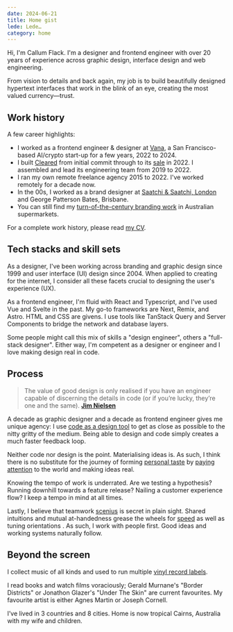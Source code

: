 ```yaml
---
date: 2024-06-21
title: Home gist
lede: Lede…
category: home
---
```


Hi, I'm Callum Flack. I'm a designer and frontend engineer with over 20 years of experience across graphic design, interface design and web engineering.

From vision to details and back again, my job is to build beautifully designed hypertext interfaces that work in the blink of an eye, creating the most valued currency—trust.

<Available />

<Contact />

## Work history

A few career highlights:

- I worked as a frontend engineer & designer at [Vana](vana), a San Francisco-based AI/crypto start-up for a few years, 2022 to 2024.
- I built [Cleared](https://getcleared.com/) from initial commit through to its [sale](https://www.crunchbase.com/acquisition/femd-acquires-cleared--a1f894e0) in 2022. I assembled and lead its engineering team from 2019 to 2022.
- I ran my own remote freelance agency 2015 to 2022. I've worked remotely for a decade now.
- In the 00s, I worked as a brand designer at [Saatchi & Saatchi, London](https://saatchi.co.uk/) and George Patterson Bates, Brisbane.
- You can still find my [turn-of-the-century branding work](breaka) in Australian supermarkets.

For a complete work history, please read [my CV](https://read.cv/callum).

## Tech stacks and skill sets

As a designer, I've been working across branding and graphic design since 1999 and user interface (UI) design since 2004. When applied to creating for the internet, I consider all these facets crucial to designing the user's experience (UX).

As a frontend engineer, I'm fluid with React and Typescript, and I've used Vue and Svelte in the past. My go-to frameworks are Next, Remix, and Astro. HTML and CSS are givens. I use tools like TanStack Query and Server Components to bridge the network and database layers.

Some people might call this mix of skills a "design engineer", others a "full-stack designer". Either way, I'm competent as a designer or engineer and I love making design real in code.

## Process

> The value of good design is only realised if you have an engineer capable of discerning the details in code (or if you’re lucky, they’re one and the same).
> **[Jim Nielsen](https://twitter.com/jimniels/status/1623568177635667969)**

A decade as graphic designer and a decade as frontend engineer gives me unique agency: I use [code as a design tool](/designers-should-code) to get as close as possible to the nitty gritty of the medium. Being able to design and code simply creates a much faster feedback loop.

Neither code nor design is the point. Materialising ideas is. As such, I think there is no substitute for the journey of forming [personal taste](/the-matter-of-taste) by [paying attention](/the-instantaneous-language-of-beauty) to the world and making ideas real.

Knowing the tempo of work is underrated. Are we testing a hypothesis? Running downhill towards a feature release? Nailing a customer experience flow? I keep a tempo in mind at all times.

Lastly, I believe that teamwork [scenius](/creativity-starts-with-love-and-theft) is secret in plain sight. Shared intuitions and mutual at-handedness grease the wheels for [speed](https://twitter.com/patrickc/status/1380556517208825856) as well as tuning orientations . As such, I work with people first. Good ideas and working systems naturally follow.

## Beyond the screen

I collect music of all kinds and used to run multiple [vinyl record labels](https://www.discogs.com/artist/2452856-Callum-Flack).

I read books and watch films voraciously; Gerald Murnane's "Border Districts" or Jonathon Glazer's "Under The Skin" are current favourites. My favourite artist is either Agnes Martin or Joseph Cornell.

I’ve lived in 3 countries and 8 cities. Home is now tropical Cairns, Australia with my wife and children.
